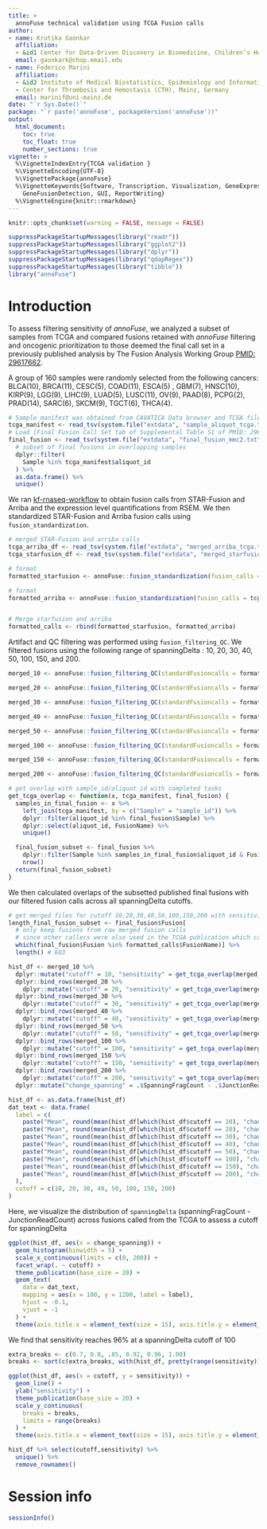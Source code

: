 ```yaml
---
title: > 
  annoFuse technical validation using TCGA Fusion calls
author:
- name: Krutika Gaonkar
  affiliation: 
  - &id1 Center for Data-Driven Discovery in Biomedicine, Children’s Hospital of Philadelphia, USA
  email: gaonkark@chop.email.edu
- name: Federico Marini
  affiliation: 
  - &id2 Institute of Medical Biostatistics, Epidemiology and Informatics (IMBEI), Mainz, Germany
  - Center for Thrombosis and Hemostasis (CTH), Mainz, Germany
  email: marinif@uni-mainz.de
date: "`r Sys.Date()`"
package: "`r paste('annoFuse', packageVersion('annoFuse'))"
output: 
  html_document:
    toc: true
    toc_float: true
    number_sections: true
vignette: >
  %\VignetteIndexEntry{TCGA validation }
  %\VignetteEncoding{UTF-8}  
  %\VignettePackage{annoFuse}
  %\VignetteKeywords{Software, Transcription, Visualization, GeneExpression, Annotation,
    GeneFusionDetection, GUI, ReportWriting}
  %\VignetteEngine{knitr::rmarkdown}
---
```



```r
knitr::opts_chunk$set(warning = FALSE, message = FALSE)
```


```r
suppressPackageStartupMessages(library("readr"))
suppressPackageStartupMessages(library("ggplot2"))
suppressPackageStartupMessages(library("dplyr"))
suppressPackageStartupMessages(library("qdapRegex"))
suppressPackageStartupMessages(library("tibble"))
library("annoFuse")
```


# Introduction

To assess filtering sensitivity of _annoFuse_, we analyzed a subset of samples from TCGA and compared fusions retained with _annoFuse_ filtering and oncogenic prioritization to those deemed the final call set in a previously published analysis by The Fusion Analysis Working Group [PMID: 29617662](https://pubmed.ncbi.nlm.nih.gov/29617662/).

A group of 160 samples were randomly selected from the following cancers: BLCA(10), BRCA(11), CESC(5), COAD(11),  ESCA(5) , GBM(7), HNSC(10), KIRP(9), LGG(9), LIHC(9), LUAD(5), LUSC(11), OV(9), PAAD(8), PCPG(2), PRAD(14), SARC(6), SKCM(9), TGCT(6), THCA(4). 


```r
# Sample manifest was obtained from CAVATICA Data browser and TCGA files were copied to working project.
tcga_manifest <- read_tsv(system.file("extdata", "sample_aliquot_tcga.tsv", package = "annoFuse"))
# Load [Final Fusion Call Set tab of Supplemental Table S1 of PMID: 29617662](https://pubmed.ncbi.nlm.nih.gov/29617662/)
final_fusion <- read_tsv(system.file("extdata", "final_fusion_mmc2.txt", package = "annoFuse")) %>%
  # subset of final fusions in overlapping samples
  dplyr::filter(
    Sample %in% tcga_manifest$aliquot_id
  ) %>%
  as.data.frame() %>%
  unique()
```

We ran [kf-rnaseq-workflow](https://github.com/kids-first/kf-rnaseq-workflow) to obtain fusion calls from STAR-Fusion and Arriba and the expression level quantifications from RSEM. 
We then standardized STAR-Fusion and Arriba fusion calls using `fusion_standardization`. 


```r

# merged STAR-Fusion and arriba calls
tcga_arriba_df <- read_tsv(system.file("extdata", "merged_arriba_tcga.tsv", package = "annoFuse"))
tcga_starfusion_df <- read_tsv(system.file("extdata", "merged_starfusion_tcga.tsv", package = "annoFuse"))

# format
formatted_starfusion <- annoFuse::fusion_standardization(fusion_calls = tcga_starfusion_df, caller = "STARFUSION", tumorID = tcga_starfusion_df$Sample)

# format
formatted_arriba <- annoFuse::fusion_standardization(fusion_calls = tcga_arriba_df, caller = "ARRIBA", tumorID = tcga_arriba_df$Sample)


# Merge starfusion and arriba
formatted_calls <- rbind(formatted_starfusion, formatted_arriba)
```

Artifact and QC filtering was performed using `fusion_filtering_QC`. We filtered fusions using the following range of spanningDelta : 10, 20, 30, 40, 50, 100, 150, and 200. 

```r

merged_10 <- annoFuse::fusion_filtering_QC(standardFusioncalls = formatted_calls, readthroughFilter = FALSE, readingFrameFilter = "in-frame|frameshift|other", artifactFilter = "GTEx_Recurrent|DGD_PARALOGS|Normal|BodyMap", junctionReadCountFilter = 1, spanningFragCountFilter = 10)

merged_20 <- annoFuse::fusion_filtering_QC(standardFusioncalls = formatted_calls, readthroughFilter = FALSE, readingFrameFilter = "in-frame|frameshift|other", artifactFilter = "GTEx_Recurrent|DGD_PARALOGS|Normal|BodyMap", junctionReadCountFilter = 1, spanningFragCountFilter = 20)

merged_30 <- annoFuse::fusion_filtering_QC(standardFusioncalls = formatted_calls, readthroughFilter = FALSE, readingFrameFilter = "in-frame|frameshift|other", artifactFilter = "GTEx_Recurrent|DGD_PARALOGS|Normal|BodyMap", junctionReadCountFilter = 1, spanningFragCountFilter = 30)

merged_40 <- annoFuse::fusion_filtering_QC(standardFusioncalls = formatted_calls, readthroughFilter = FALSE, readingFrameFilter = "in-frame|frameshift|other", artifactFilter = "GTEx_Recurrent|DGD_PARALOGS|Normal|BodyMap", junctionReadCountFilter = 1, spanningFragCountFilter = 40)

merged_50 <- annoFuse::fusion_filtering_QC(standardFusioncalls = formatted_calls, readthroughFilter = FALSE, readingFrameFilter = "in-frame|frameshift|other", artifactFilter = "GTEx_Recurrent|DGD_PARALOGS|Normal|BodyMap", junctionReadCountFilter = 1, spanningFragCountFilter = 50)

merged_100 <- annoFuse::fusion_filtering_QC(standardFusioncalls = formatted_calls, readthroughFilter = FALSE, readingFrameFilter = "in-frame|frameshift|other", artifactFilter = "GTEx_Recurrent|DGD_PARALOGS|Normal|BodyMap", junctionReadCountFilter = 1, spanningFragCountFilter = 100)

merged_150 <- annoFuse::fusion_filtering_QC(standardFusioncalls = formatted_calls, readthroughFilter = FALSE, readingFrameFilter = "in-frame|frameshift|other", artifactFilter = "GTEx_Recurrent|DGD_PARALOGS|Normal|BodyMap", junctionReadCountFilter = 1, spanningFragCountFilter = 150)

merged_200 <- annoFuse::fusion_filtering_QC(standardFusioncalls = formatted_calls, readthroughFilter = FALSE, readingFrameFilter = "in-frame|frameshift|other", artifactFilter = "GTEx_Recurrent|DGD_PARALOGS|Normal|BodyMap", junctionReadCountFilter = 1, spanningFragCountFilter = 200)
```



```r
# get overlap with sample_id/aliquot_id with completed tasks
get_tcga_overlap <- function(x, tcga_manifest, final_fusion) {
  samples_in_final_fusion <- x %>%
    left_join(tcga_manifest, by = c("Sample" = "sample_id")) %>%
    dplyr::filter(aliquot_id %in% final_fusion$Sample) %>%
    dplyr::select(aliquot_id, FusionName) %>%
    unique()

  final_fusion_subset <- final_fusion %>%
    dplyr::filter(Sample %in% samples_in_final_fusion$aliquot_id & Fusion %in% samples_in_final_fusion$FusionName) %>%
    nrow()
  return(final_fusion_subset)
}
```

 We then calculated overlaps of the subsetted published final fusions with our filtered fusion calls across all spanningDelta cutoffs.


```r
# get merged files for cutoff 10,20,30,40,50,100,150,200 with sensitivity
length_final_fusion_subset <- final_fusion$Fusion[
  # only keep fusions from raw merged fusion calls
  # since other callers were also used in the TCGA publication which captured other fusions
  which(final_fusion$Fusion %in% formatted_calls$FusionName)] %>% 
  length() # 603

hist_df <- merged_10 %>%
  dplyr::mutate("cutoff" = 10, "sensitivity" = get_tcga_overlap(merged_10, tcga_manifest, final_fusion) / length_final_fusion_subset) %>%
  dplyr::bind_rows(merged_20 %>%
    dplyr::mutate("cutoff" = 20, "sensitivity" = get_tcga_overlap(merged_20, tcga_manifest, final_fusion) / length_final_fusion_subset)) %>%
  dplyr::bind_rows(merged_30 %>%
    dplyr::mutate("cutoff" = 30, "sensitivity" = get_tcga_overlap(merged_30, tcga_manifest, final_fusion) / length_final_fusion_subset)) %>%
  dplyr::bind_rows(merged_40 %>%
    dplyr::mutate("cutoff" = 40, "sensitivity" = get_tcga_overlap(merged_40, tcga_manifest, final_fusion) / length_final_fusion_subset)) %>%
  dplyr::bind_rows(merged_50 %>%
    dplyr::mutate("cutoff" = 50, "sensitivity" = get_tcga_overlap(merged_50, tcga_manifest, final_fusion) / length_final_fusion_subset)) %>%
  dplyr::bind_rows(merged_100 %>%
    dplyr::mutate("cutoff" = 100, "sensitivity" = get_tcga_overlap(merged_100, tcga_manifest, final_fusion) / length_final_fusion_subset)) %>%
  dplyr::bind_rows(merged_150 %>%
    dplyr::mutate("cutoff" = 150, "sensitivity" = get_tcga_overlap(merged_150, tcga_manifest, final_fusion) / length_final_fusion_subset)) %>%
  dplyr::bind_rows(merged_200 %>%
    dplyr::mutate("cutoff" = 200, "sensitivity" = get_tcga_overlap(merged_200, tcga_manifest, final_fusion) / length_final_fusion_subset)) %>%
  dplyr::mutate("change_spanning" = .$SpanningFragCount - .$JunctionReadCount)

hist_df <- as.data.frame(hist_df)
dat_text <- data.frame(
  label = c(
    paste("Mean", round(mean(hist_df[which(hist_df$cutoff == 10), "change_spanning"]))),
    paste("Mean", round(mean(hist_df[which(hist_df$cutoff == 20), "change_spanning"]))),
    paste("Mean", round(mean(hist_df[which(hist_df$cutoff == 30), "change_spanning"]))),
    paste("Mean", round(mean(hist_df[which(hist_df$cutoff == 40), "change_spanning"]))),
    paste("Mean", round(mean(hist_df[which(hist_df$cutoff == 50), "change_spanning"]))),
    paste("Mean", round(mean(hist_df[which(hist_df$cutoff == 100), "change_spanning"]))),
    paste("Mean", round(mean(hist_df[which(hist_df$cutoff == 150), "change_spanning"]))),
    paste("Mean", round(mean(hist_df[which(hist_df$cutoff == 200), "change_spanning"])))
  ),
  cutoff = c(10, 20, 30, 40, 50, 100, 150, 200)
)
```

Here, we visualize the distribution of `spanningDelta` (spanningFragCount - JunctionReadCount) across fusions called from the TCGA to assess a cutoff for spanningDelta

```r
ggplot(hist_df, aes(x = change_spanning)) +
  geom_histogram(binwidth = 5) +
  scale_x_continuous(limits = c(0, 200)) +
  facet_wrap(. ~ cutoff) +
  theme_publication(base_size = 20) +
  geom_text(
    data = dat_text,
    mapping = aes(x = 100, y = 1200, label = label),
    hjust = -0.1,
    vjust = -1
  ) +
  theme(axis.title.x = element_text(size = 15), axis.title.y = element_text(size = 15))
```


We find that sensitivity reaches 96% at a spanningDelta cutoff of 100 

```r
extra_breaks <- c(0.7, 0.8, .85, 0.92, 0.96, 1.00)
breaks <- sort(c(extra_breaks, with(hist_df, pretty(range(sensitivity)))))

ggplot(hist_df, aes(x = cutoff, y = sensitivity)) +
  geom_line() +
  ylab("sensitivity") +
  theme_publication(base_size = 20) +
  scale_y_continuous(
    breaks = breaks,
    limits = range(breaks)
  ) +
  theme(axis.title.x = element_text(size = 15), axis.title.y = element_text(size = 15))
```

```r
hist_df %>% select(cutoff,sensitivity) %>% 
  unique() %>%
  remove_rownames()

```


# Session info {-}

```r
sessionInfo()
```
